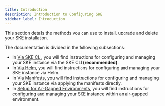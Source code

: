 ```yaml
---
title: Introduction
description: Introduction to Configuring SKE
sidebar_label: Introduction
---
```


This section details the methods you can use to install, upgrade and delete your SKE
installation.

The documentation is divided in the following subsections:

- In [Via SKE CLI](./via-ske-cli), you will find instructions for configuring and managing
your SKE instance via the SKE CLI **(recommended)**.
- In [Via Helm](./via-helm), you will find instructions for configuring and managing your
SKE instance via Helm.
- In [Via Manifests](./via-manifest), you will find instructions for configuring and
managing your SKE instance via applying the manifests directly.
- In [Setup for Air-Gapped Environments](./air-gapped), you will find instructions for
configuring and managing your SKE instance within an air-gapped environment.
